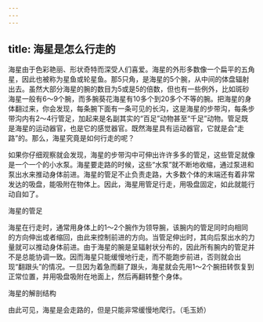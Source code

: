```yaml
---
---
---
```

title: 海星是怎么行走的
---




海星由于色彩艳丽、形状奇特而深受人们喜爱。海星的外形多数像一个扁平的五角星，因此也被称为星鱼或轮星鱼。那5只角，是海星的5个腕，从中间的体盘辐射出去。虽然大部分海星的腕的数目为5或是5的倍数，但也有一些例外，比如斑砂海星一般有6～9个腕，而多腕葵花海星有10多个到20多个不等的腕。把海星的身体翻过来，你会发现，每条腕下面有一条可见的长沟，这是海星的步带沟，每条步带沟内有2～4行管足，加起来是名副其实的“百足”动物甚至“千足”动物。管足既是海星的运动器官，也是它的感觉器官。既然海星具有运动器官，它就是会“走路”的。那么，海星究竟是如何行走的呢？

如果你仔细观察就会发现，海星的步带沟中可伸出许许多多的管足，这些管足就像是一个一个的小水泵。海星要走路的时候，这些“水泵”就不断地收缩，通过泵进和泵出水来推动身体前进。海星的管足不止负责走路，大多数个体的末端还有着非常发达的吸盘，能吸附在物体上。因此，海星用管足行走，用吸盘固定，如此就能行动自如了。

海星的管足



海星在行走时，通常用身体上的1～2个腕作为领导腕，该腕内的管足同时向相同的方向伸出或者缩回，由此来控制前进的方向。当管足伸出时，其向后泵出水的力量就可以推动身体前进。由于海星的腕是呈辐射状分布的，因此所有腕内的管足并不是总能协调一致。因而海星只能缓慢地行走，而不能跑步前进，否则就会出现“翻跟头”的情况。一旦因为着急而翻了跟头，海星就会先用1～2个腕扭转恢复到正常位置，并用吸盘吸附在地面上，然后再翻转整个身体。

海星的解剖结构



由此可见，海星是会走路的，但是只能非常缓慢地爬行。（毛玉娇）